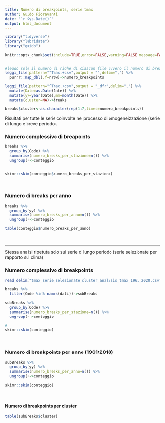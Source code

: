 ```yaml
---
title: Numero di breakpoints, serie tmax
author: Guido Fioravanti
date: "`r Sys.Date()`"
output: html_document
---
```


```r
library("tidyverse")
library("lubridate")
library("guido")

knitr::opts_chunk$set(include=TRUE,error=FALSE,warning=FALSE,message=FALSE,echo=FALSE)


#leggo solo il numero di righe di ciascun file ovvero il numero di breakpoints
leggi_file(pattern="^Tmax.+csv",output = "",delim=",") %>%
  purrr::map_dbl(.f=nrow)->numero_breakpoints

leggi_file(pattern="^Tmax.+csv",output = "_dfr",delim=",") %>%
  mutate(Date=as.Date(Date)) %>%
  mutate(yy=year(Date),mm=month(Date)) %>%
  mutate(cluster=NA)->breaks

breaks$cluster<-as.character(rep(1:7,times=numero_breakpoints))
```

Risultati per tutte le serie coinvolte nel processo di omogeneizzazione (serie di lungo e breve periodo).

### Numero complessivo di breapoints 

```r
breaks %>% 
  group_by(Code) %>%
  summarise(numero_breaks_per_stazione=n()) %>%
  ungroup()->conteggio


skimr::skim(conteggio$numero_breaks_per_stazione)
```
<br>

### Numero di breaks per anno

```r
breaks %>% 
  group_by(yy) %>%
  summarise(numero_breaks_per_anno=n()) %>%
  ungroup()->conteggio

table(conteggio$numero_breaks_per_anno)
```

<br>

<hr>

Stessa analisi ripetuta solo sui serie di lungo periodo (serie selezionate per rapporto sul clima)

### Numero complessivo di breakpoints

```r
read_delim("tmax_serie_selezionate_cluster_analysis_tmax_1961_2020.csv",delim=";",col_names = TRUE,col_types = YYMMDD_TYPE)->dati

breaks %>%
  filter(Code %in% names(dati))->subBreaks

subBreaks %>% 
  group_by(Code) %>%
  summarise(numero_breaks_per_stazione=n()) %>%
  ungroup()->conteggio

# 
skimr::skim(conteggio)
```

<br>

### Numero di breakpoints per anno (1961:2018)

```r
subBreaks %>% 
  group_by(yy) %>%
  summarise(numero_breaks_per_anno=n()) %>%
  ungroup()->conteggio

skimr::skim(conteggio)
```

<br>

#### Numero di breakpoints per cluster

```r
table(subBreaks$cluster)
```